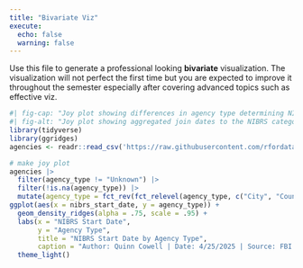 ```yaml
---
title: "Bivariate Viz"
execute: 
  echo: false
  warning: false
---
```


Use this file to generate a professional looking **bivariate** visualization.  The visualization will not perfect the first time but you are expected to improve it throughout the semester especially after covering advanced topics such as effective viz.

```r
#| fig-cap: "Joy plot showing differences in agency type determining NIBRS join date."
#| fig-alt: "Joy plot showing aggregated join dates to the NIBRS categorized by agency type. For most agency types, dates spike in 2021, when the FBI switched to NIBRS data collection from SRS, although for state agencies and state police, joins also peaked in the late 1990s and early 2000s."
library(tidyverse)
library(ggridges)
agencies <- readr::read_csv('https://raw.githubusercontent.com/rfordatascience/tidytuesday/main/data/2025/2025-02-18/agencies.csv')

# make joy plot
agencies |>
  filter(agency_type != "Unknown") |>
  filter(!is.na(agency_type)) |>
  mutate(agency_type = fct_rev(fct_relevel(agency_type, c("City", "County", "State Police", "Tribal", "University or College", "Other State Agency", "Other")))) |>
ggplot(aes(x = nibrs_start_date, y = agency_type)) +
  geom_density_ridges(alpha = .75, scale = .95) +
  labs(x = "NIBRS Start Date",
       y = "Agency Type",
       title = "NIBRS Start Date by Agency Type",
       caption = "Author: Quinn Cowell | Date: 4/25/2025 | Source: FBI Crime Data API, 2025") +
  theme_light()
```

